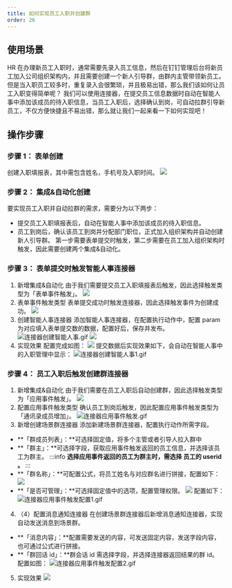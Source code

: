 ```yaml
---
title: 如何实现员工入职并创建群
order: 26
---
```


## 使用场景

HR 在办理新员工入职时，通常需要先录入员工信息，然后在钉钉管理后台将新员工加入公司组织架构内，并且需要创建一个新人引导群，由群内主管带领新员工。但是当入职员工较多时，重复录入会很繁琐，并且极易出错，那么我们该如何让员工入职变得简单呢？
我们可以使用连接器，在提交员工信息数据时自动在智能人事中添加该成员的待入职信息，当员工入职后，选择确认到岗，可自动拉群引导新员工，不仅方便快捷且不易出错，那么就让我们一起来看一下如何实现吧！

## 操作步骤

### 步骤 1： 表单创建

创建入职填报表，其中需包含姓名，手机号及入职时间。
![](https://img.alicdn.com/imgextra/i4/O1CN015wB5hK1dq2FKrh9as_!!6000000003786-2-tps-1346-826.png_.webp)

### 步骤 2： 集成&自动化创建

要实现员工入职并自动拉群的需求，需要分为以下两步：

- 提交员工入职填报表后，自动在智能人事中添加该成员的待入职信息。
- 员工到岗后，确认该员工到岗并分配部门职位，正式加入组织架构并自动创建新人引导群。
  第一步需要表单提交时触发，第二步需要在员工加入组织架构时触发，因此需要创建两个集成&自动化。

### 步骤 3： 表单提交时触发智能人事连接器

1. 新增集成&自动化
   由于我们需要提交员工入职填报表后触发，因此选择触发类型为「表单事件触发」。
   ![](https://img.alicdn.com/imgextra/i2/O1CN01AFnQAw1PaYEamMlBg_!!6000000001857-2-tps-1817-868.png_.webp)
2. 表单事件触发类型
   表单提交成功时触发连接器，因此选择触发事件为创建成功。
   ![](https://img.alicdn.com/imgextra/i1/O1CN010JLWYp1S4RJT2WB0v_!!6000000002193-2-tps-2296-794.png_.webp)
3. 创建智能人事连接器
   添加智能人事连接器，在配置执行动作中，配置 param 为对应填入表单提交数的数据，配置好后，保存并发布。
   ![连接器创建智能人事.gif](https://img.alicdn.com/imgextra/i2/O1CN01wInH4z1PUb5Ma2jVX_!!6000000001844-1-tps-1381-734.gif)
   ![](https://img.alicdn.com/imgextra/i2/O1CN01KsPXhv22jxNl101ZY_!!6000000007157-2-tps-2342-1190.png_.webp)
4. 实现效果
   配置完成如图：
   ![](https://img.alicdn.com/imgextra/i3/O1CN018qQJi31bjxlS4N8Nq_!!6000000003502-2-tps-1831-872.png_.webp)
   提交数据后实现效果如下，会自动在智能人事中的入职管理中显示：
   ![连接器创建智能人事1.gif](https://img.alicdn.com/imgextra/i4/O1CN012V9Jqs1N77YRq6fdy_!!6000000001522-1-tps-1381-747.gif)

### 步骤 4： 员工入职后触发创建群连接器

1. 新增集成&自动化
   由于我们需要在员工入职后自动创建群，因此选择触发类型为「应用事件触发」。
   ![](https://img.alicdn.com/imgextra/i3/O1CN01cRKe641t28x2w2pJN_!!6000000005843-2-tps-2024-1286.png_.webp)
2. 配置应用事件触发类型
   确认员工到岗后触发，因此配置应用事件触发类型为「通讯录成员增加」。
   ![连接器应用事件触发.gif](https://img.alicdn.com/imgextra/i2/O1CN01ialYAz1uSXOI9GF6K_!!6000000006036-1-tps-1381-743.gif)
3. 新增创建场景群连接器
   添加新建场景群连接器，配置执行动作所需字段。

- **「群成员列表」：**可选择固定值，将多个主管或者引导人拉入群中
- **「群主」：**可选择字段，获取应用事件触发返回的员工信息，并选择该员工为群主。
  :::info
  **选择应用事件返回的员工为群主时，需选择 员工的 userid 。**
  :::
- **「群名称」：**可配置公式，将员工姓名与对应群名进行拼接，配置如下：
  ![](https://img.alicdn.com/imgextra/i4/O1CN01HuJTvK25tWVDL7Hby_!!6000000007584-2-tps-1158-132.png_.webp)
- **「是否可管理」：**可选择固定值中的选项，配置管理权限。
  ![](https://img.alicdn.com/imgextra/i2/O1CN015G86YS1HmRaoklTyf_!!6000000000800-2-tps-1128-310.png_.webp)
  配置如下：
  ![连接器应用事件触发配置1.gif](https://img.alicdn.com/imgextra/i4/O1CN01ld3TOJ1UCnmD3lv5G_!!6000000002482-1-tps-1381-743.gif)

4. （4）配置消息通知连接器
   在创建场景群连接器后新增消息通知连接器，实现自动发送消息到场景群。

- **「消息内容」：**配置需要发送的内容，可发送固定内容，发送字段内容，也可通过公式进行拼接。
- **「群回话 id」：**群会话 id 需选择字段，并选择连接器返回结果的群 id。
  配置如图：
  ![连接器应用事件触发配置2.gif](https://img.alicdn.com/imgextra/i2/O1CN01BNhYk91W4DaN8eNZS_!!6000000002734-1-tps-1381-743.gif)​

5. 实现效果
   ![](https://img.alicdn.com/imgextra/i4/O1CN01UUCYCv21spRKMyMM3_!!6000000007041-2-tps-1676-580.png_.webp)
